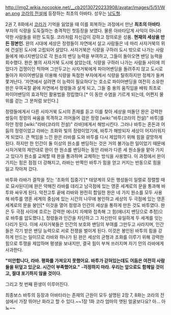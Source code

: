 http://img2.wikia.nocookie.net/__cb20130720233908/avatar/images/5/51/Wan.png
[[코라의 전설]]에 등장하는 최초의 아바타. 성우는 [[남도형]].

2권 7, 8화에서 [[코라]]가 기억을 잃었을 때 이를 회복하는 과정에서 만난 '''최초의 아바타'''. 부자의 식량을 도둑질하는 충격적인 첫등장을 보였다. 물론 아바타답게 사익이 아니라 약한 사람들을 위한 도둑질. 코라처럼 자신감이 강하고 정의로운 성품. '''현재의 세상을 만든 장본인.''' 완의 시대에 세상은 정령들이 자연에서 살고 사람들은 네 마리 사자거북의 위에 건설된 도시에 고립되어 살았다. 사자거북은 식량을 구하러 도시 밖으로 나가는 사람들에게 에너지밴딩으로 각 원소의 밴딩 능력을 부여하고, 그들이 돌아오면 밴딩 능력을 회수했다. 완은 불의 사자거북 도시에 살았는데, 식량을 구하러 나가는 사람들 사이에 끼었다가 겁쟁이인 척하며 그만두고는 사자거북에게 파이어밴딩을 돌려주지 않고 도시로 돌아가 파이어밴딩을 이용해 식량을 독점한 부자에게서 식량을 탈취하지만 정체가 들켜 쫓겨난다. '자연에서 살려면 이 능력이 필요하다'는 호소로 파이어밴딩을 여전히 소유한 완은 우여곡절 끝에 자연에서 정령들과 살게 되고, 그들 중 용의 움직임을 배워 최초로 파이어밴딩의 효과적인 활용법을 정립했다.[* 이 동안 수염을 기르게 되는데, 어쩐지 물 위를 걷는 그 분처럼 보인다.]

정령들에게서 다른 사자거북 도시의 존재를 듣고 이를 찾아 세상을 떠돌던 완은 강력한 쌍둥이 정령의 싸움을 목격하고 끼어들어 검은 정령 [wiki:"바투(코라의 전설)" 바투]를 하얀 정령 [wiki:"라바(코라의 전설)" 라바]에게서 해방시킨다. 그러나 바투는 혼돈과 어둠의 정령이었고 라바는 조화와 빛의 정령이었기에, 바투가 해방되자 세상이 어지러워지게 되었다. 큰 책임을 느낀 완은 라바를 도와 바투를 다시 제압하기 위해 힘을 갈망하게 된다. 하지만 한 인간이 둘 이상의 원소를 밴딩하는 것은 거의 불가능한 일이었기 때문에 사자거북의 제안대로 완이 한 원소를 밴딩하는 동안 라바가 다른 세 원소들을 맡아 가지고 있다가 원소를 교체할 때 완을 통과하며 교체하는 방식을 사용했다. 이 과정에서 완이 가지는 힘은 점점 더 강해지고, 라바는 반쪽인 바투가 힘을 얻고 커지는 반동으로 힘을 잃고 작아져 갔다.

바투와 라바가 결착을 짓는 '조화의 집중기'[* 태양계의 모든 행성들이 일렬로 정렬할 때로 묘사된다]에 완은 약해진 라바를 데리고 남극점에 있는 영혼 세계로의 문을 통과해 바투와 싸우게 된다. 악전고투 끝에 라바와 완전히 합일한 완은 네 가지 원소를 모두 사용해 바투를 영혼 세계의 중심에 있는 시간의 나무에 봉인하고 세상의 두 극점에 있는 영혼 세계로의 문을 봉인[* 이것을 열어 정령과 인간의 세상을 통하게 만든 것도 바투였다. 완은 두 극점 사이에 흐르는 강력한 에너지 자체와 접촉해 그 힘(에너지 밴딩으로 추정)으로 바투를 압도했다.], 정령들과 인간을 차단하고 그 자신만이 유일하게 두 세계를 잇는 다리가 된다. 이에 사자거북들은 인간의 보호와 밴딩의 부여를 그만두고 사라지며, 인간들은 각기 받은 밴딩 능력으로 서로 전쟁을 벌이게 된다. 이것은 봉인된 바투의 힘을 강하게 만드는 일이므로 라바와 하나가 된 완은 세상의 균형과 조화를 이루기 위해 강력한 힘으로 투쟁을 제압하며 평생을 보내지만, 결국 힘이 부쳐 쓰러지며 자기 안의 라바에게 사과한다.

'''"미안합니다, 라바. 평화를 가져오지 못했어요. 바투가 갇혀있는데도 어둠은 여전히 사람들을 뒤덮고 있군요. 시간이 부족했어요."'''
'''-걱정하지 마라. 우리는 앞으로도 함께일 것이고, 절대 포기하지 않을 것이다.'''

그리고 첫 번째 환생이 이루어진다.

최종보스 바투의 등장과 아바타라는 존재의 근원이 모두 설명된 2장 7, 8화는 코라의 전설에서 가장 뛰어난 화라고 할 수 있다.~~1장 1화 코라 엄마의 앳된 얼굴보다요? 아... 아뇨~~

